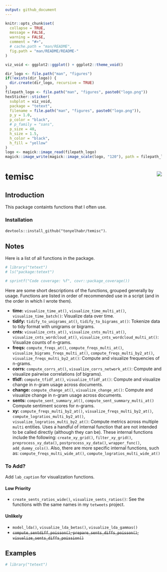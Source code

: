 ```yaml
---
output: github_document
---
```


```r
knitr::opts_chunk$set(
  collapse = TRUE,
  message = FALSE,
  warning = FALSE,
  comment = "#>",
  # cache.path = "man/README",
  fig.path = "man/README/README-"
)
```

```r
viz_void <- ggplot2::ggplot() + ggplot2::theme_void()

dir_logo <- file.path("man", "figures")
if(!exists(dir_logo)) {
  dir.create(dir_logo, recursive = TRUE)
}
filepath_logo <- file.path("man", "figures", paste0("logo.png"))
hexSticker::sticker(
  subplot = viz_void,
  package = "tetext",
  filename = file.path("man", "figures", paste0("logo.png")),
  p_y = 1.0,
  p_color = "black",
  # p_family = "sans",
  p_size = 40,
  h_size = 1.5,
  h_color = "black",
  h_fill = "yellow"
)
logo <- magick::image_read(filepath_logo)
magick::image_write(magick::image_scale(logo, "120"), path = filepath_logo)
```

# temisc <img src="man/figures/logo.png" align="right"/>

##  Introduction

This package containts functions that I often use.

### Installation

`devtools::install_github("tonyelhabr/temisc")`.

## Notes

Here is a list of all functions in the package.

```r
# library("tetext")
# ls("package:tetext")
```

```r
# sprintf("Code coverage: %f", covr::package_coverage())
```

Here are some short descriptions of the functions, grouped generally
by usage. Functions are listed in order of
recommended use in a script (and in the order in which I wrote them).

+ __time:__ `visualize_time_at()`, `visualize_time_multi_at()`, `visualize_time_batch()`: 
Visualize data over time.
+ __tidify:__ `tidify_to_unigrams_at()`, `tidify_to_bigrams_at()`: 
Tokenize data to tidy format with unigrams or bigrams.
+ __cnts:__ `visualize_cnts_at()`, `visualize_cnts_multi_at()`, 
`visualize_cnts_wordcloud_at()`, `visualize_cnts_wordcloud_multi_at()`: Visualize counts of n-grams.
+ __freqs:__ `compute_freqs_at()`, `compute_freqs_multi_at()`,
`visualize_bigrams_freqs_multi_at()`, `compute_freqs_multi_by2_at()`,
`visualize_freqs_multi_by2_at()`: 
Compute and visualize frequencies of n-grams.
+ __corrs:__ `compute_corrs_at()`, `visualize_corrs_network_at()`: 
Compute and visualize pairwise correlations (of bigrams).
+ __tfidf:__ `compute_tfidf_at()`, `visualize_tfidf_at()`: 
Compute and visualize change in n-gram usage across documents.
+ __change:__ `compute_change_at()`, `visualize_change_at()`: 
Compute and visualize change in n-gram usage across documents.
+ __sents:__ `compute_sent_summary_at()`, `compute_sent_summary_multi_at()`
Compute sentiment scores for n-grams.
+ __xy:__ `compute_freqs_multi_by2_at()`, `visualize_freqs_multi_by2_at()`, 
`compute_logratios_multi_by2_at()`, `visualize_logratios_multi_by2_at()`:
Compute metrics across multiple `multi` entities. Uses a handful of internal
function that are not intended to be called directly (although they can be).
These internal functions include  the following:
`create_xy_grid()`, `filter_xy_grid()`, `preprocess_xy_data()`, `postprocess_xy_data()`, 
`wrapper_func()`, `add_dummy_cols()`.
Also, there are more specific internal functions, such as:
`compute_freqs_multi_wide_at()`, `compute_logratios_multi_wide_at()`

### To Add?

Add `lab_caption` for visualization functions.

#### Low Priority

+ `create_sents_ratios_wide()`, `visualize_sents_ratios()`: See the functions with the same names in my `tetweets` project.

#### Unlikely

+ `model_lda()`, `visualize_lda_betas()`, `visualize_lda_gammas()`
+ ~~`compute_sentdiff_poisson()`, `prepare_sents_diffs_poisson()`, `visualize_sents_diffs_poission()`~~

## Examples

```r
# library("tetext")
```
